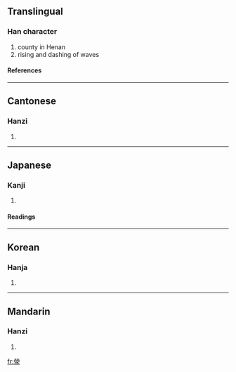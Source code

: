 {{see|荥}}

==Translingual==
===Han character===
{{Han char|rn=85|rad=水|as=10|sn=13|four=9923<sub>2</sub>|canj=火火月水 (FFBE)}}
# county in Henan
# rising and dashing of waves
====References====
{{Han ref|kx=0642.230|dkj=18026|dj=1050.040|hdz=31691.140|uh=6ECE|ud=28366|bh=E26C|bd=57964}}

----
==Cantonese==
===Hanzi===
{{yue-hanzi|jyut=|y=ying4}}
# {{defn|Cantonese}}

----
==Japanese==
===Kanji===
{{ja-kanji|grade=|rs=水10}}
# {{defn|Japanese}} 
====Readings====
{{ja-readings|on=[[けい]] (kei), [[ぎょう]] (gyō), [[えい]] (ei)|kun=[[ちよろちよろ]] (chiyorochiyoro)}}

----
==Korean==
===Hanja===
{{ko-hanja|hangeul=형|eumhun=|rv=hyeong|mr=hyŏng|y=hyeng}}
# {{defn|Korean}}

----
==Mandarin==
===Hanzi===
{{cmn-hanzi|sim=荥|pin=[[xíng]] (xing2), [[yīng]] (ying1), [[yíng]] (ying2)|wg=hsing<sup>2</sup>, ying<sup>1</sup>, ying<sup>2</sup>}}
# {{defn|Mandarin}}

[[fr:滎]]